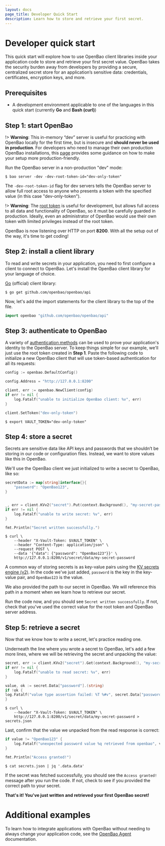 ```yaml
---
layout: docs
page_title: Developer Quick Start
description: Learn how to store and retrieve your first secret.
---
```


# Developer quick start

This quick start will explore how to use OpenBao client libraries inside your application code to store and retrieve your first secret value. OpenBao takes the security burden away from developers by providing a secure, centralized secret store for an application’s sensitive data: credentials, certificates, encryption keys, and more.

## Prerequisites

- A development environment applicable to one of the languages in this quick start (currently **Go** and **Bash (curl)**)

## Step 1: start OpenBao

!> **Warning**: This in-memory “dev” server is useful for practicing with OpenBao locally for the first time, but is insecure and **should never be used in production**. For developers who need to manage their own production OpenBao installations, this [page](/tutorials/operations/production-hardening) provides some guidance on how to make your setup more production-friendly.

Run the OpenBao server in a non-production "dev" mode:

```shell-session
$ bao server -dev -dev-root-token-id="dev-only-token"
```

The `-dev-root-token-id` flag for dev servers tells the OpenBao server to allow full root access to anyone who presents a token with the specified value (in this case "dev-only-token").

!> **Warning**: The [root token](/docs/concepts/tokens#root-tokens) is useful for development, but allows full access to all data and functionality of OpenBao, so it must be carefully guarded in production. Ideally, even an administrator of OpenBao would use their own token with limited privileges instead of the root token.

OpenBao is now listening over HTTP on port **8200**. With all the setup out of the way, it's time to get coding!

## Step 2: install a client library

To read and write secrets in your application, you need to first configure a client to connect to OpenBao.
Let's install the OpenBao client library for your language of choice.

<Tabs>
<TabItem value="Go" group="go" heading="Go" group="go">

[Go](https://pkg.go.dev/github.com/openbao/openbao/api) (official) client library:

```shell-session
$ go get github.com/openbao/openbao/api
```

Now, let's add the import statements for the client library to the top of the file.

```go title="import statements for client library" showLineNumbers
import openbao "github.com/openbao/openbao/api"
```

</TabItem>
</Tabs>


## Step 3: authenticate to OpenBao

A variety of [authentication methods](/docs/auth) can be used to prove
your application's identity to the OpenBao server.  To keep things simple for
our example, we'll just use the root token created in **Step 1**.  Paste the
following code to initialize a new OpenBao client that will use token-based
authentication for all its requests:

<Tabs>
<TabItem value="Go" heading="Go">

```go
config := openbao.DefaultConfig()

config.Address = "http://127.0.0.1:8200"

client, err := openbao.NewClient(config)
if err != nil {
    log.Fatalf("unable to initialize OpenBao client: %v", err)
}

client.SetToken("dev-only-token")
```

</TabItem>
<TabItem value="Bash" group="bash" heading="Bash" group="bash">

```shell-session
$ export VAULT_TOKEN="dev-only-token"
```

</TabItem>
</Tabs>

## Step 4: store a secret

Secrets are sensitive data like API keys and passwords that we shouldn’t be storing in our code or configuration files. Instead, we want to store values like this in OpenBao.

We'll use the OpenBao client we just initialized to write a secret to OpenBao, like so:

<Tabs>
<TabItem value="Go" heading="Go">

```go
secretData := map[string]interface{}{
    "password": "OpenBao123",
}


_, err = client.KVv2("secret").Put(context.Background(), "my-secret-password", secretData)
if err != nil {
    log.Fatalf("unable to write secret: %v", err)
}

fmt.Println("Secret written successfully.")
```

</TabItem>
<TabItem value="Bash" group="bash" heading="Bash" group="bash">

```shell-session
$ curl \
    --header "X-Vault-Token: $VAULT_TOKEN" \
    --header "Content-Type: application/json" \
    --request POST \
    --data '{"data": {"password": "OpenBao123"}}' \
    http://127.0.0.1:8200/v1/secret/data/my-secret-password
```

</TabItem>
</Tabs>

A common way of storing secrets is as key-value pairs using the [KV secrets engine (v2)](/docs/secrets/kv/kv-v2). In the code we've just added, `password` is the key in the key-value pair, and `OpenBao123` is the value.

We also provided the path to our secret in OpenBao. We will reference this path in a moment when we learn how to retrieve our secret.

Run the code now, and you should see `Secret written successfully`. If not, check that you've used the correct value for the root token and OpenBao server address.

## Step 5: retrieve a secret

Now that we know how to write a secret, let's practice reading one.

Underneath the line where you wrote a secret to OpenBao, let's add a few more lines, where we will be retrieving the secret and unpacking the value:

<Tabs>
<TabItem value="Go" heading="Go">

```go
secret, err := client.KVv2("secret").Get(context.Background(), "my-secret-password")
if err != nil {
    log.Fatalf("unable to read secret: %v", err)
}

value, ok := secret.Data["password"].(string)
if !ok {
log.Fatalf("value type assertion failed: %T %#v", secret.Data["password"], secret.Data["password"])
}
```

</TabItem>
<TabItem value="Bash" group="bash" heading="Bash" group="bash">

```shell-session
$ curl \
    --header "X-Vault-Token: $VAULT_TOKEN" \
    http://127.0.0.1:8200/v1/secret/data/my-secret-password > secrets.json
```

</TabItem>
</Tabs>

Last, confirm that the value we unpacked from the read response is correct:

<Tabs>
<TabItem value="Go" heading="Go">

```go
if value != "OpenBao123" {
    log.Fatalf("unexpected password value %q retrieved from openbao", value)
}

fmt.Println("Access granted!")
```

</TabItem>
<TabItem value="Bash" group="bash" heading="Bash" group="bash">

```shell-session
$ cat secrets.json | jq '.data.data'
```

</TabItem>
</Tabs>

If the secret was fetched successfully, you should see the `Access granted!` message after you run the code. If not, check to see if you provided the correct path to your secret.

**That's it! You've just written and retrieved your first OpenBao secret!**

# Additional examples

To learn how to integrate applications with OpenBao without needing to always change your application code, see the [OpenBao Agent](/docs/agent-and-proxy/agent) documentation.

